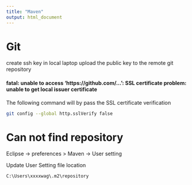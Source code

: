 ---
title: "Maven"
output: html_document
---


# Git 

create ssh key in local laptop
upload the public key to the remote git repository

#### fatal: unable to access 'https://github.com/...': SSL certificate problem: unable to get local issuer certificate

The following command will by pass the SSL certificate verification
```bash
git config --global http.sslVerify false
```



# Can not find repository

Eclipse -> preferences > Maven -> User setting 

Update User Setting file location  
```bash
C:\Users\xxxxwag\.m2\repository
```



